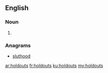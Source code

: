 ==English==

===Noun===
{{head|en|plural}}

# {{plural of|holdout|lang=en|nocat=1}}

===Anagrams===
* [[sluthood#English|sluthood]]

[[ar:holdouts]]
[[fr:holdouts]]
[[ku:holdouts]]
[[my:holdouts]]